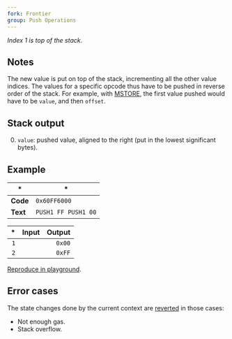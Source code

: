 ```yaml
---
fork: Frontier
group: Push Operations
---
```


*Index 1 is top of the stack.*

## Notes

The new value is put on top of the stack, incrementing all the other value indices. The values for a specific opcode thus have to be pushed in reverse order of the stack. For example, with [MSTORE](/#52), the first value pushed would have to be `value`, and then `offset`.

## Stack output

0. `value`: pushed value, aligned to the right (put in the lowest significant bytes).

## Example

| * | * |
|---|---|
| **Code** | `0x60FF6000` |
| **Text** | `PUSH1 FF PUSH1 00` |

| * | Input | Output |
|--:|------:|-------:|
| `1` | | `0x00` |
| `2` | | `0xFF` |

[Reproduce in playground](/playground?unit=Wei&codeType=Mnemonic&code='~xFF%5Cn~'~PUSH1%200%01~_).

## Error cases

The state changes done by the current context are [reverted](#FD) in those cases:
- Not enough gas.
- Stack overflow.
